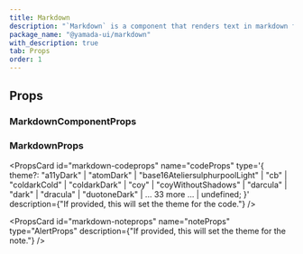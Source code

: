 ```yaml
---
title: Markdown
description: "`Markdown` is a component that renders text in markdown format."
package_name: "@yamada-ui/markdown"
with_description: true
tab: Props
order: 1
---
```


## Props

### MarkdownComponentProps

### MarkdownProps

<PropsCard
  id="markdown-codeprops"
  name="codeProps"
  type='{ theme?: "a11yDark" | "atomDark" | "base16AteliersulphurpoolLight" | "cb" | "coldarkCold" | "coldarkDark" | "coy" | "coyWithoutShadows" | "darcula" | "dark" | "dracula" | "duotoneDark" | ... 33 more ... | undefined; }'
  description={"If provided, this will set the theme for the code."}
/>

<PropsCard
  id="markdown-noteprops"
  name="noteProps"
  type="AlertProps"
  description={"If provided, this will set the theme for the note."}
/>
